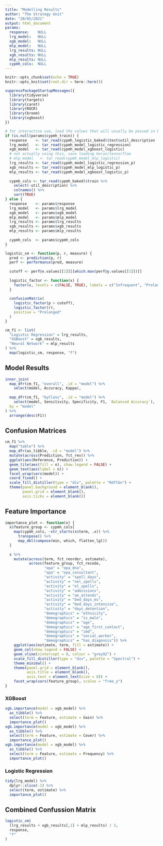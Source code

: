```yaml
---
title: "Modelling Results"
author: "The Strategy Unit"
date: "20/05/2021"
output: html_document
params:
  response:    NULL
  lrg_model:   NULL
  xgb_model:   NULL
  mlp_model:   NULL
  lrg_results: NULL
  xgb_results: NULL
  mlp_results: NULL
  cypmh_cols:  NULL
---
```


```r
knitr::opts_chunk$set(echo = TRUE)
knitr::opts_knit$set(root.dir = here::here())

suppressPackageStartupMessages({
  library(tidyverse)
  library(targets)
  library(caret)
  library(ROCR)
  library(broom)
  library(xgboost)
})
```

```r
# for interactive use, load the values that will usually be passed in by targets
if (is.null(params$cypmh_train)) {
  response    <- tar_read(cypmh_logistic_baked)$test$util_description
  lrg_model   <- tar_read(cypmh_model_logistic_regression)
  xgb_model   <- tar_read(cypmh_model_xgboost_logistic)
  # not actually using this, save loading keras/tensorflow
  # mlp_model   <- tar_read(cypmh_model_mlp_logistic)
  lrg_results <- tar_read(cypmh_model_logistic_regression_p)
  xgb_results <- tar_read(cypmh_model_mlp_logistic_p)
  mlp_results <- tar_read(cypmh_model_xgboost_logistic_p)
  
  cypmh_cols <- tar_read(cypmh_baked)$train %>%
    select(-util_description) %>%
    colnames() %>%
    sort(TRUE)
} else {
  response    <- params$response
  lrg_model   <- params$lrg_model
  xgb_model   <- params$xgb_model
  mlp_model   <- params$mlp_model
  lrg_results <- params$lrg_results
  xgb_results <- params$xgb_results
  mlp_results <- params$mlp_results
  
  cypmh_cols  <- params$cypmh_cols
}
```

```r
logistic_cm <- function(p, r, measure) {
  pred <- prediction(p, r)
  perf <- performance(pred, measure)
    
  cutoff <- perf@x.values[[1]][[which.max(perf@y.values[[1]])]]
  
  logistic_factor <- function(x) {
    factor(x, levels = c(FALSE, TRUE), labels = c("Infrequent", "Prolonged"))
  }
  
  confusionMatrix(
    logistic_factor(p > cutoff),
    logistic_factor(r),
    positive = "Prolonged"
  )
}

cm_f1 <- list(
  "Logistic Regression" = lrg_results,
  "XGBoost" = xgb_results,
  "Neural Network" = mlp_results
) %>%
  map(logistic_cm, response, "f")
```
## Model Results

```r
inner_join(
  map_dfr(cm_f1, "overall", .id = "model") %>%
    select(model, Accuracy, Kappa),
  
  map_dfr(cm_f1, "byClass", .id = "model") %>%
    select(model, Sensitivity, Specificity, F1, `Balanced Accuracy`),
  by = "model"
) %>%
  arrange(desc(F1))
```

## Confusion Matrices

```r
cm_f1 %>%
  map("table") %>%
  map_dfr(as_tibble, .id = "model") %>%
  mutate(across(Prediction, fct_rev)) %>%
  ggplot(aes(Reference, Prediction)) +
  geom_tile(aes(fill = n), show.legend = FALSE) +
  geom_text(aes(label = n)) +
  facet_wrap(vars(model)) +
  coord_fixed() +
  scale_fill_distiller(type = "div", palette = "RdYlGn") +
  theme(panel.background = element_blank(),
        panel.grid = element_blank(),
        axis.ticks = element_blank())
```

## Feature Importance

```r
importance_plot <- function(x) {
  x$feature_group <- cypmh_cols[
    map(cypmh_cols, ~str_starts(x$term, .x)) %>%
      transpose() %>%
      map_dbl(compose(min, which, flatten_lgl))
  ]
  
  x %>%
    mutate(across(term, fct_reorder, estimate),
           across(feature_group, fct_recode,
                  "opa" = "opa_dna",
                  "opa" = "opa_consultant",
                  "activity" = "spell_days",
                  "activity" = "nel_spells",
                  "activity" = "el_spells",
                  "activity" = "admissions",
                  "activity" = "ae_attends",
                  "activity" = "bed_days_ms",
                  "activity" = "bed_days_intensive",
                  "activity" = "days_detention",
                  "demographics" = "ethnicity",
                  "demographics" = "is_male",
                  "demographics" = "age",
                  "demographics" = "age_first_contact",
                  "demographics" = "imd",
                  "demographics" = "social_worker",
                  "demographics" = "has_diagnosis")) %>%
    ggplot(aes(estimate, term, fill = estimate)) +
    geom_col(show.legend = FALSE) +
    geom_vline(xintercept = 0, colour = "grey92") +
    scale_fill_distiller(type = "div", palette = "Spectral") +
    theme_minimal() +
    theme(panel.grid = element_blank(),
          axis.title = element_blank(),
          axis.text = element_text(size = 8)) +
    facet_wrap(vars(feature_group), scales = "free_y")
}
```

### XGBoost

```r
xgb.importance(model = xgb_model) %>%
  as_tibble() %>%
  select(term = Feature, estimate = Gain) %>%
  importance_plot()
xgb.importance(model = xgb_model) %>%
  as_tibble() %>%
  select(term = Feature, estimate = Cover) %>%
  importance_plot()
xgb.importance(model = xgb_model) %>%
  as_tibble() %>%
  select(term = Feature, estimate = Frequency) %>%
  importance_plot()
```

### Logistic Regression

```r
tidy(lrg_model) %>%
  dplyr::slice(-1) %>%
  select(term, estimate) %>%
  importance_plot()
```

## Combined Confussion Matrix

```r
logistic_cm(
  (lrg_results + xgb_results[,1] + mlp_results) / 3,
  response,
  "f"
)
```
